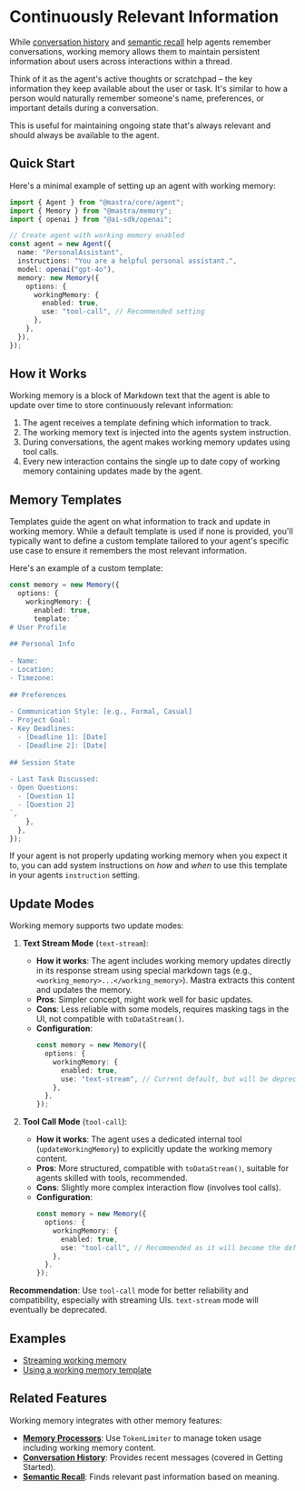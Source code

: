 # Continuously Relevant Information

While [conversation history](./getting-started.mdx#conversation-history-last-messages) and [semantic recall](./semantic-recall.mdx) help agents remember conversations, working memory allows them to maintain persistent information about users across interactions within a thread.

Think of it as the agent's active thoughts or scratchpad – the key information they keep available about the user or task. It's similar to how a person would naturally remember someone's name, preferences, or important details during a conversation.

This is useful for maintaining ongoing state that's always relevant and should always be available to the agent.

## Quick Start

Here's a minimal example of setting up an agent with working memory:

```typescript {12-15}
import { Agent } from "@mastra/core/agent";
import { Memory } from "@mastra/memory";
import { openai } from "@ai-sdk/openai";

// Create agent with working memory enabled
const agent = new Agent({
  name: "PersonalAssistant",
  instructions: "You are a helpful personal assistant.",
  model: openai("gpt-4o"),
  memory: new Memory({
    options: {
      workingMemory: {
        enabled: true,
        use: "tool-call", // Recommended setting
      },
    },
  }),
});
```

## How it Works

Working memory is a block of Markdown text that the agent is able to update over time to store continuously relevant information:

1. The agent receives a template defining which information to track.
2. The working memory text is injected into the agents system instruction.
3. During conversations, the agent makes working memory updates using tool calls.
4. Every new interaction contains the single up to date copy of working memory containing updates made by the agent.

## Memory Templates

Templates guide the agent on what information to track and update in working memory. While a default template is used if none is provided, you'll typically want to define a custom template tailored to your agent's specific use case to ensure it remembers the most relevant information.

Here's an example of a custom template:

```typescript {5-28}
const memory = new Memory({
  options: {
    workingMemory: {
      enabled: true,
      template: `
# User Profile
 
## Personal Info
 
- Name:
- Location:
- Timezone:
 
## Preferences
 
- Communication Style: [e.g., Formal, Casual]
- Project Goal:
- Key Deadlines:
  - [Deadline 1]: [Date]
  - [Deadline 2]: [Date]
 
## Session State
 
- Last Task Discussed:
- Open Questions:
  - [Question 1]
  - [Question 2]
`,
    },
  },
});
```

If your agent is not properly updating working memory when you expect it to, you can add system instructions on _how_ and _when_ to use this template in your agents `instruction` setting.

## Update Modes

Working memory supports two update modes:

1.  **Text Stream Mode** (`text-stream`):

    - **How it works**: The agent includes working memory updates directly in its response stream using special markdown tags (e.g., `<working_memory>...</working_memory>`). Mastra extracts this content and updates the memory.
    - **Pros**: Simpler concept, might work well for basic updates.
    - **Cons**: Less reliable with some models, requires masking tags in the UI, not compatible with `toDataStream()`.
    - **Configuration**:
      ```typescript
      const memory = new Memory({
        options: {
          workingMemory: {
            enabled: true,
            use: "text-stream", // Current default, but will be deprecated
          },
        },
      });
      ```

2.  **Tool Call Mode** (`tool-call`):
    - **How it works**: The agent uses a dedicated internal tool (`updateWorkingMemory`) to explicitly update the working memory content.
    - **Pros**: More structured, compatible with `toDataStream()`, suitable for agents skilled with tools, recommended.
    - **Cons**: Slightly more complex interaction flow (involves tool calls).
    - **Configuration**:
      ```typescript
      const memory = new Memory({
        options: {
          workingMemory: {
            enabled: true,
            use: "tool-call", // Recommended as it will become the default in future
          },
        },
      });
      ```

**Recommendation**: Use `tool-call` mode for better reliability and compatibility, especially with streaming UIs. `text-stream` mode will eventually be deprecated.

## Examples

- [Streaming working memory](/examples/memory/streaming-working-memory)
- [Using a working memory template](/examples/memory/streaming-working-memory-advanced)

## Related Features

Working memory integrates with other memory features:

- **[Memory Processors](./memory-processors.mdx)**: Use `TokenLimiter` to manage token usage including working memory content.
- **[Conversation History](./getting-started.mdx#conversation-history-last-messages)**: Provides recent messages (covered in Getting Started).
- **[Semantic Recall](./semantic-recall.mdx)**: Finds relevant past information based on meaning.

